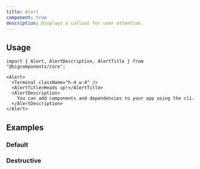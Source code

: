 ```yaml
---
title: Alert
component: true
description: Displays a callout for user attention.
---
```


<ComponentPreview name="alert-demo" />

## Usage

```tsx
import { Alert, AlertDescription, AlertTitle } from "@bigcomponents/core";
```

```tsx
<Alert>
  <Terminal className="h-4 w-4" />
  <AlertTitle>Heads up!</AlertTitle>
  <AlertDescription>
    You can add components and dependencies to your app using the cli.
  </AlertDescription>
</Alert>
```

## Examples

### Default

<ComponentPreview name="alert-demo" />

### Destructive

<ComponentPreview name="alert-destructive" />
